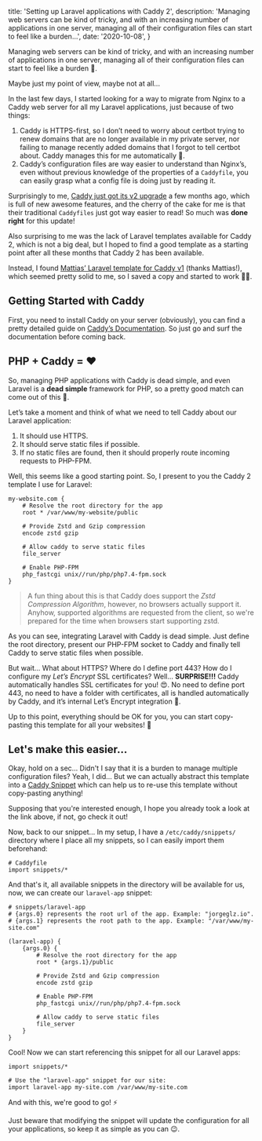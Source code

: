   title: 'Setting up Laravel applications with Caddy 2',
  description:
    'Managing web servers can be kind of tricky, and with an increasing number of applications in one server, managing all of their configuration files can start to feel like a burden...',
  date: '2020-10-08',
}

Managing web servers can be kind of tricky, and with an increasing number of
applications in one server, managing all of their configuration files can start
to feel like a burden :woozy_face:.

Maybe just my point of view, maybe not at all...

<!--more-->

In the last few days, I started looking for a way to migrate from Nginx to a
Caddy web server for all my Laravel applications, just because of two things:

1. Caddy is HTTPS-first, so I don’t need to worry about certbot trying to renew
   domains that are no longer available in my private server, nor failing to
   manage recently added domains that I forgot to tell certbot about. Caddy
   manages this for me automatically :sparkling_heart:.
2. Caddy’s configuration files are way easier to understand than Nginx’s, even
   without previous knowledge of the properties of a `Caddyfile`, you can easily
   grasp what a config file is doing just by reading it.

Surprisingly to me, [Caddy just got its v2 upgrade](https://caddyserver.com/v2)
a few months ago, which is full of new awesome features, and the cherry of the
cake for me is that their traditional `Caddyfiles` just got way easier to read!
So much was **done right** for this update!

Also surprising to me was the lack of Laravel templates available for Caddy 2,
which is not a big deal, but I hoped to find a good template as a starting point
after all these months that Caddy 2 has been available.

Instead, I found
[Mattias’ Laravel template for Caddy v1](https://ma.ttias.be/caddyfile-config-example-for-laravel/)
(thanks Mattias!), which seemed pretty solid to me, so I saved a copy and
started to work :man_technologist:.

## Getting Started with Caddy

First, you need to install Caddy on your server (obviously), you can find a
pretty detailed guide on [Caddy’s Documentation](https://caddyserver.com/docs/).
So just go and surf the documentation before coming back.

## PHP + Caddy = :heart:

So, managing PHP applications with Caddy is dead simple, and even Laravel is a
**dead simple** framework for PHP, so a pretty good match can come out of this
:eyes:.

Let’s take a moment and think of what we need to tell Caddy about our Laravel
application:

1. It should use HTTPS.
2. It should serve static files if possible.
3. If no static files are found, then it should properly route incoming requests
   to PHP-FPM.

Well, this seems like a good starting point. So, I present to you the Caddy 2
template I use for Laravel:

```
my-website.com {
    # Resolve the root directory for the app
    root * /var/www/my-website/public

    # Provide Zstd and Gzip compression
    encode zstd gzip

    # Allow caddy to serve static files
    file_server

    # Enable PHP-FPM
    php_fastcgi unix//run/php/php7.4-fpm.sock
}
```

> A fun thing about this is that Caddy does support the _Zstd Compression
> Algorithm_, however, no browsers actually support it. Anyhow, supported
> algorithms are requested from the client, so we're prepared for the time when
> browsers start supporting zstd.

As you can see, integrating Laravel with Caddy is dead simple. Just define the
root directory, present our PHP-FPM socket to Caddy and finally tell Caddy to
serve static files when possible.

But wait... What about HTTPS? Where do I define port 443? How do I configure my
_Let’s Encrypt_ SSL certificates? Well... **SURPRISE!!!** Caddy automatically
handles SSL certificates for you! :heart_eyes:. No need to define port 443, no
need to have a folder with certificates, all is handled automatically by Caddy,
and it’s internal Let’s Encrypt integration :partying_face:.

Up to this point, everything should be OK for you, you can start copy-pasting
this template for all your websites! :rocket:

## Let's make this easier...

Okay, hold on a sec... Didn't I say that it is a burden to manage multiple
configuration files? Yeah, I did... But we can actually abstract this template
into a [Caddy Snippet](https://caddyserver.com/docs/caddyfile/concepts#snippets)
which can help us to re-use this template without copy-pasting anything!

Supposing that you're interested enough, I hope you already took a look at the
link above, if not, go check it out!

Now, back to our snippet... In my setup, I have a `/etc/caddy/snippets/`
directory where I place all my snippets, so I can easily import them beforehand:

```
# Caddyfile
import snippets/*
```

And that's it, all available snippets in the directory will be available for us,
now, we can create our `laravel-app` snippet:

```
# snippets/laravel-app
# {args.0} represents the root url of the app. Example: "jorgeglz.io".
# {args.1} represents the root path to the app. Example: "/var/www/my-site.com"

(laravel-app) {
    {args.0} {
        # Resolve the root directory for the app
        root * {args.1}/public

        # Provide Zstd and Gzip compression
        encode zstd gzip

        # Enable PHP-FPM
        php_fastcgi unix//run/php/php7.4-fpm.sock

        # Allow caddy to serve static files
        file_server
    }
}
```

Cool! Now we can start referencing this snippet for all our Laravel apps:

```
import snippets/*

# Use the "laravel-app" snippet for our site:
import laravel-app my-site.com /var/www/my-site.com
```

And with this, we're good to go! :zap:

Just beware that modifying the snippet will update the configuration for all
your applications, so keep it as simple as you can :wink:.
